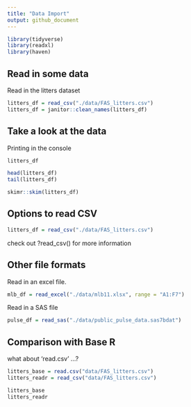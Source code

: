 ```yaml
---
title: "Data Import"
output: github_document
---
```

```r
library(tidyverse)
library(readxl)
library(haven)
```

## Read in some data

Read in the litters dataset

```r
litters_df = read_csv("./data/FAS_litters.csv")
litters_df = janitor::clean_names(litters_df)
```

## Take a look at the data

Printing in the console

```r
litters_df
```


```r
head(litters_df)
tail(litters_df)
```

```r
skimr::skim(litters_df)
```


## Options to read CSV

```r
litters_df = read_csv("./data/FAS_litters.csv") 
```

check out ?read_csv() for more information

## Other file formats

Read in an excel file.

```r
mlb_df = read_excel("./data/mlb11.xlsx", range = "A1:F7")
```

Read in a SAS file

```r
pulse_df = read_sas("./data/public_pulse_data.sas7bdat")
```


## Comparison with Base R

what about 'read.csv' ...?

```r
litters_base = read.csv("data/FAS_litters.csv")
litters_readr = read_csv("data/FAS_litters.csv")

litters_base
litters_readr
```

